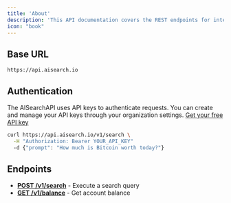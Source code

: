```yaml
---
title: 'About'
description: 'This API documentation covers the REST endpoints for integrating with the AISearchAPI platform. These HTTP-based APIs work in any environment capable of making HTTP requests. For language-specific libraries and SDKs, check the libraries page.'
icon: "book"
---
```


## Base URL
```
https://api.aisearch.io
```

## Authentication
The AISearchAPI uses API keys to authenticate requests. You can create and manage your API keys through your organization settings. [Get your free API key](https://app.aisearchapi.io/dashboard)

```bash
curl https://api.aisearch.io/v1/search \
  -H "Authorization: Bearer YOUR_API_KEY"
  -d {"prompt": "How much is Bitcoin worth today?"}
```

## Endpoints
- **[POST /v1/search](/api-reference/endpoint/search)** - Execute a search query
- **[GET /v1/balance](/api-reference/endpoint/balance)** - Get account balance
